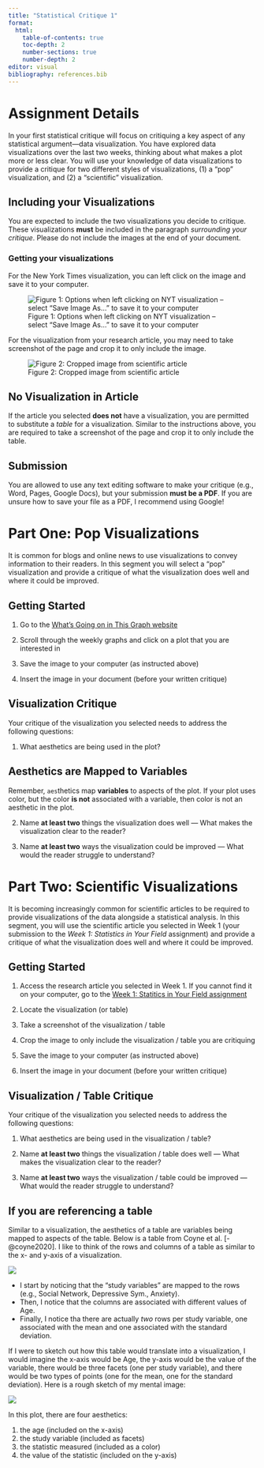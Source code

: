 ```yaml
---
title: "Statistical Critique 1"
format: 
  html:
    table-of-contents: true
    toc-depth: 2
    number-sections: true
    number-depth: 2
editor: visual
bibliography: references.bib
---
```


# Assignment Details

In your first statistical critique will focus on critiquing a key aspect of any statistical argument---data visualization. You have explored data visualizations over the last two weeks, thinking about what makes a plot more or less clear. You will use your knowledge of data visualizations to provide a critique for two different styles of visualizations, (1) a "pop" visualization, and (2) a "scientific" visualization.

## Including your Visualizations

You are expected to include the two visualizations you decide to critique. These visualizations **must** be included in the paragraph *surrounding your critique*. Please do not include the images at the end of your document.

### Getting your visualizations

For the New York Times visualization, you can left click on the image and save it to your computer.

![Figure 1: Options when left clicking on NYT visualization -- select "Save Image As..." to save it to your computer](images/save_nyt.png)

For the visualization from your research article, you may need to take screenshot of the page and crop it to only include the image.

![Figure 2: Cropped image from scientific article](images/placebo_crop.png)

::: callout-caution
# No Visualization in Article

If the article you selected **does not** have a visualization, you are permitted to substitute a *table* for a visualization. Similar to the instructions above, you are required to take a screenshot of the page and crop it to only include the table.
:::

## Submission

You are allowed to use any text editing software to make your critique (e.g., Word, Pages, Google Docs), but your submission **must be a PDF**. If you are unsure how to save your file as a PDF, I recommend using Google!

# Part One: Pop Visualizations

It is common for blogs and online news to use visualizations to convey information to their readers. In this segment you will select a "pop" visualization and provide a critique of what the visualization does well and where it could be improved.

## Getting Started

1.  Go to the [What's Going on in This Graph website](https://www.nytimes.com/column/whats-going-on-in-this-graph)

2.  Scroll through the weekly graphs and click on a plot that you are interested in

3.  Save the image to your computer (as instructed above)

4.  Insert the image in your document (before your written critique)

## Visualization Critique

Your critique of the visualization you selected needs to address the following questions:

1.  What aesthetics are being used in the plot?

::: callout-tip
# Aesthetics are Mapped to Variables

Remember, `aes`thetics map **variables** to aspects of the plot. If your plot uses color, but the color **is not** associated with a variable, then color is not an aesthetic in the plot.
:::

2.  Name **at least two** things the visualization does well --- What makes the visualization clear to the reader?

3.  Name **at least two** ways the visualization could be improved --- What would the reader struggle to understand?

# Part Two: Scientific Visualizations

It is becoming increasingly common for scientific articles to be required to provide visualizations of the data alongside a statistical analysis. In this segment, you will use the scientific article you selected in Week 1 (your submission to the *Week 1: Statistics in Your Field* assignment) and provide a critique of what the visualization does well and where it could be improved.

## Getting Started

1.  Access the research article you selected in Week 1. If you cannot find it on your computer, go to the [Week 1: Statitics in Your Field assignment](https://canvas.calpoly.edu/)

2.  Locate the visualization (or table)

3.  Take a screenshot of the visualization / table

4.  Crop the image to only include the visualization / table you are critiquing

5.  Save the image to your computer (as instructed above)

6.  Insert the image in your document (before your written critique)

## Visualization / Table Critique

Your critique of the visualization you selected needs to address the following questions:

1.  What aesthetics are being used in the visualization / table?

2.  Name **at least two** things the visualization / table does well --- What makes the visualization clear to the reader?

3.  Name **at least two** ways the visualization / table could be improved --- What would the reader struggle to understand?

::: callout-tip
# If you are referencing a table

Similar to a visualization, the aesthetics of a table are variables being mapped to aspects of the table. Below is a table from Coyne et al. [-@coyne2020]. I like to think of the rows and columns of a table as similar to the x- and y-axis of a visualization.

![](images/table-example.png){fig-alt="An image of a table from a scientific journal."}

-   I start by noticing that the "study variables" are mapped to the rows (e.g., Social Network, Depressive Sym., Anxiety).
-   Then, I notice that the columns are associated with different values of Age.
-   Finally, I notice tha there are actually *two* rows per study variable, one associated with the mean and one associated with the standard deviation.

If I were to sketch out how this table would translate into a visualization, I would imagine the x-axis would be Age, the y-axis would be the value of the variable, there would be three facets (one per study variable), and there would be two types of points (one for the mean, one for the standard deviation). Here is a rough sketch of my mental image:

![](images/table-to-plot.jpg){fig-alt="A drawing of how I would convert the table into a visualization. There are two plots, one with a title 'Social Network' and one with a title 'Anxiety', representing two of the variables the study researched. Each plot has an x-axis with different values of age (ranging from 13 to 20), and a y-axis ranging from 0 to 5. For each age, there are two points plotted. One point is plotted as a red triangle, representing the mean value for a specific age. A second point is plotted as a green circle, representing the standard devation for a specific age."}

In this plot, there are four aesthetics:

1.  the age (included on the x-axis)
2.  the study variable (included as facets)
3.  the statistic measured (included as a color)
4.  the value of the statistic (included on the y-axis)
:::
